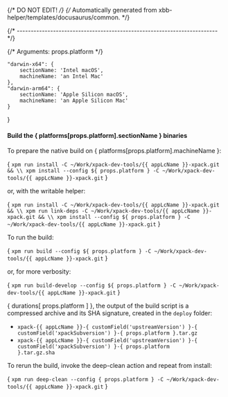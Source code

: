 {/* DO NOT EDIT! */}
{/* Automatically generated from xbb-helper/templates/docusaurus/common. */}



{/* ------------------------------------------------------------------------ */}

{/* Arguments: props.platform */}

    "darwin-x64": {
        sectionName: 'Intel macOS',
        machineName: 'an Intel Mac'
    },
    "darwin-arm64": {
        sectionName: 'Apple Silicon macOS',
        machineName: 'an Apple Silicon Mac'
    }
}

#### Build the { platforms[props.platform].sectionName } binaries

To prepare the native build on { platforms[props.platform].machineName }:

<CodeBlock language="sh"> {
`xpm run install -C ~/Work/xpack-dev-tools/{{ appLcName }}-xpack.git && \\
xpm install --config ${ props.platform } -C ~/Work/xpack-dev-tools/{{ appLcName }}-xpack.git`
} </CodeBlock>

or, with the writable helper:

<CodeBlock language="sh"> {
`xpm run install -C ~/Work/xpack-dev-tools/{{ appLcName }}-xpack.git && \\
xpm run link-deps -C ~/Work/xpack-dev-tools/{{ appLcName }}-xpack.git && \\
xpm install --config ${ props.platform } -C ~/Work/xpack-dev-tools/{{ appLcName }}-xpack.git`
} </CodeBlock>

To run the build:

<CodeBlock language="sh"> {
`xpm run build --config ${ props.platform } -C ~/Work/xpack-dev-tools/{{ appLcName }}-xpack.git`
} </CodeBlock>

or, for more verbosity:

<CodeBlock language="sh"> {
`xpm run build-develop --config ${ props.platform } -C ~/Work/xpack-dev-tools/{{ appLcName }}-xpack.git`
} </CodeBlock>

{ durations[ props.platform ] }, the output of the build script is a compressed
archive and its SHA signature, created in the `deploy` folder:

* <code>xpack-{{ appLcName }}-{ customField('upstreamVersion') }-{ customField('xpackSubversion') }-{ props.platform }.tar.gz</code>
* <code>xpack-{{ appLcName }}-{ customField('upstreamVersion') }-{ customField('xpackSubversion') }-{ props.platform }.tar.gz.sha</code>

To rerun the build, invoke the deep-clean action and repeat from install:

<CodeBlock language="sh"> {
`xpm run deep-clean --config { props.platform } -C ~/Work/xpack-dev-tools/{{ appLcName }}-xpack.git`
} </CodeBlock>

